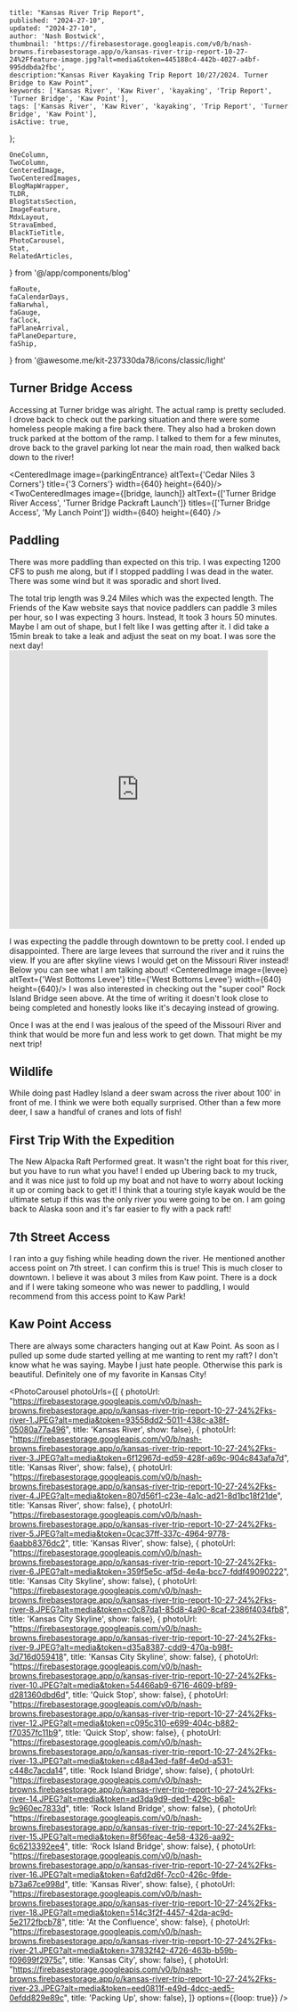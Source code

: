 
    title: "Kansas River Trip Report",
    published: "2024-27-10",
    updated: "2024-27-10",
    author: 'Nash Bostwick',
    thumbnail: 'https://firebasestorage.googleapis.com/v0/b/nash-browns.firebasestorage.app/o/kansas-river-trip-report-10-27-24%2Ffeature-image.jpg?alt=media&token=445188c4-442b-4027-a4bf-995ddbda2fbc',
    description:"Kansas River Kayaking Trip Report 10/27/2024. Turner Bridge to Kaw Point",
    keywords: ['Kansas River', 'Kaw River', 'kayaking', 'Trip Report', 'Turner Bridge', 'Kaw Point'],
    tags: ['Kansas River', 'Kaw River', 'kayaking', 'Trip Report', 'Turner Bridge', 'Kaw Point'],
    isActive: true,
};




    OneColumn,
    TwoColumn,
    CenteredImage, 
    TwoCenteredImages, 
    BlogMapWrapper,
    TLDR,
    BlogStatsSection,
    ImageFeature,
    MdxLayout,
    StravaEmbed,
    BlackTieTitle,
    PhotoCarousel,
    Stat,
    RelatedArticles,
} from '@/app/components/blog'

    faRoute,
    faCalendarDays,
    faNarwhal,
    faGauge,
    faClock,
    faPlaneArrival,
    faPlaneDeparture,
    faShip,
} from '@awesome.me/kit-237330da78/icons/classic/light'

<ImageFeature
title='Kansas River Trip Report'
image={featureImage}
/>

<BlogStatsSection>
    <Stat title={'Distance'} stat={'9 Mi'} icon={faRoute}/>
    <Stat title={'Days'} stat={'1'} icon={faCalendarDays}/>
    <Stat title={'Speed(CFS)'} stat={'1200'} icon={faGauge}/>
    <Stat title={'Paddle Time'} stat={'3:39:17'} icon={faClock}/>
    <Stat title={'Difficulty'} stat={'Hard'} icon={faShip}/>
    <Stat title={'Put In'} stat={'Turner Bridge'} icon={faPlaneArrival}/>
    <Stat title={'Take Out'} stat={'Kaw Point'} icon={faPlaneDeparture}/>
    <Stat title={'Fish Caught'} stat={'0'} icon={faNarwhal}/>
</BlogStatsSection>


<MdxLayout>

<TLDR
text="I had a great late October trip on the Kaw. The fall colors were beautiful. The river was slow resulting in lots of paddling!"
/>

## Turner Bridge Access
Accessing at Turner bridge was alright. The actual ramp is pretty secluded. I drove back to check out the parking situation and there were some homeless people making a fire back there. They also had a broken down truck parked at the bottom of the ramp. I talked to them for a few minutes, drove back to the gravel parking lot near the main road, then walked back down to the river!

<CenteredImage image={parkingEntrance} altText={'Cedar Niles 3 Corners'} title={'3 Corners'} width={640} height={640}/>
<TwoCenteredImages image={[bridge, launch]} altText={['Turner Bridge River Access', 'Turner Bridge Packraft Launch']} titles={['Turner Bridge Access', 'My Lanch Point']} width={640} height={640} />

## Paddling
There was more paddling than expected on this trip. I was expecting 1200 CFS to push me along, but if I stopped paddling I was dead in the water. There was some wind but it was sporadic and short lived. 

The total trip length was 9.24 Miles which was the expected length. The Friends of the Kaw website says that novice paddlers can paddle 3 miles per hour, so I was expecting 3 hours. Instead, It took 3 hours 50 minutes. Maybe I am out of shape, but I felt like I was getting after it. I did take a 15min break to take a leak and adjust the seat on my boat. I was sore the next day!
<TwoColumn>
    <StravaEmbed
    dataEmbedId={12760366647}
    />
    <iframe src='https://connect.garmin.com/modern/activity/embed/17393317922' title='Turner Bridge -> Confluence' width='465' height='500' frameBorder='0'></iframe>
</TwoColumn>

I was expecting the paddle through downtown to be pretty cool. I ended up disappointed. There are large levees that surround the river and it ruins the view. If you are after skyline views I would get on the Missouri River instead! Below you can see what I am talking about!
<CenteredImage image={levee} altText={'West Bottoms Levee'} title={'West Bottoms Levee'} width={640} height={640}/>
I was also interested in checking out the "super cool" Rock Island Bridge seen above. At the time of writing it doesn't look close to being completed and honestly looks like it's decaying instead of growing.

Once I was at the end I was jealous of the speed of the Missouri River and think that would be more fun and less work to get down. That might be my next trip!

## Wildlife
While doing past Hadley Island a deer swam across the river about 100' in front of me. I think we were both equally surprised. Other than a few more deer, I saw a handful of cranes and lots of fish!

## First Trip With the Expedition
The New Alpacka Raft Performed great. It wasn't the right boat for this river, but you have to run what you have! I ended up Ubering back to my truck, and it was nice just to fold up my boat and not have to worry about locking it up or coming back to get it! I think that a touring style kayak would be the ultimate setup if this was the only river you were going to be on. I am going back to Alaska soon and it's far easier to fly with a pack raft!

## 7th Street Access
<TwoColumn>
<div className={'w-full sm:w-1/2'}>
I ran into a guy fishing while heading down the river. He mentioned another access point on 7th street. I can confirm this is true! This is much closer to downtown. I believe it was about 3 miles from Kaw point. There is a dock and if I were taking someone who was newer to paddling, I would recommend from this access point to Kaw Park!
</div>

<div className={'w-full sm:w-1/2'}>
    <BlogMapWrapper
        mapUrl={'https://www.google.com/maps/embed?pb=!1m14!1m12!1m3!1d1330.9936975780722!2d-94.62390219269248!3d39.075721519037145!2m3!1f0!2f0!3f0!3m2!1i1024!2i768!4f13.1!5e1!3m2!1sen!2sus!4v1730138050344!5m2!1sen!2sus'}
    />
</div>
</TwoColumn>

## Kaw Point Access

<TwoColumn>
    There are always some characters hanging out at Kaw Point. As soon as I pulled up some dude started yelling at me wanting to rent my raft? I don't know what he was saying. Maybe I just hate people. Otherwise this park is beautiful. Definitely one of my favorite in Kansas City!
    <CenteredImage image={kawPoint} altText={'Kaw Point Downtown Kansas City Overlook'} title={'Kaw Point'} width={320} height={320}/>
</TwoColumn>

</MdxLayout>

<OneColumn>
    <BlackTieTitle
        title='Photo Gallery'
    />
</OneColumn>

<br/>

<PhotoCarousel 
photoUrls={[
{ photoUrl: "https://firebasestorage.googleapis.com/v0/b/nash-browns.firebasestorage.app/o/kansas-river-trip-report-10-27-24%2Fks-river-1.JPEG?alt=media&token=93558dd2-5011-438c-a38f-05080a77a496", title: 'Kansas River', show: false},
{ photoUrl: "https://firebasestorage.googleapis.com/v0/b/nash-browns.firebasestorage.app/o/kansas-river-trip-report-10-27-24%2Fks-river-3.JPEG?alt=media&token=6f12967d-ed59-428f-a69c-904c843afa7d", title: 'Kansas River', show: false},
{ photoUrl: "https://firebasestorage.googleapis.com/v0/b/nash-browns.firebasestorage.app/o/kansas-river-trip-report-10-27-24%2Fks-river-4.JPEG?alt=media&token=807d56f1-c23e-4a1c-ad21-8d1bc18f21de", title: 'Kansas River', show: false},
{ photoUrl: "https://firebasestorage.googleapis.com/v0/b/nash-browns.firebasestorage.app/o/kansas-river-trip-report-10-27-24%2Fks-river-5.JPEG?alt=media&token=0cac37ff-337c-4964-9778-6aabb8376dc2", title: 'Kansas River', show: false},
{ photoUrl: "https://firebasestorage.googleapis.com/v0/b/nash-browns.firebasestorage.app/o/kansas-river-trip-report-10-27-24%2Fks-river-6.JPEG?alt=media&token=359f5e5c-af5d-4e4a-bcc7-fddf49090222", title: 'Kansas City Skyline', show: false},
{ photoUrl: "https://firebasestorage.googleapis.com/v0/b/nash-browns.firebasestorage.app/o/kansas-river-trip-report-10-27-24%2Fks-river-8.JPEG?alt=media&token=c0c87da1-85d8-4a90-8caf-2386f4034fb8", title: 'Kansas City Skyline', show: false},
{ photoUrl: "https://firebasestorage.googleapis.com/v0/b/nash-browns.firebasestorage.app/o/kansas-river-trip-report-10-27-24%2Fks-river-9.JPEG?alt=media&token=d35a8387-cdd9-470a-b98f-3d716d059418", title: 'Kansas City Skyline', show: false},
{ photoUrl: "https://firebasestorage.googleapis.com/v0/b/nash-browns.firebasestorage.app/o/kansas-river-trip-report-10-27-24%2Fks-river-10.JPEG?alt=media&token=54466ab9-6716-4609-bf89-d281360dbd6d", title: 'Quick Stop', show: false},
{ photoUrl: "https://firebasestorage.googleapis.com/v0/b/nash-browns.firebasestorage.app/o/kansas-river-trip-report-10-27-24%2Fks-river-12.JPEG?alt=media&token=c095c310-e699-404c-b882-f70357fc11b9", title: 'Quick Stop', show: false},
{ photoUrl: "https://firebasestorage.googleapis.com/v0/b/nash-browns.firebasestorage.app/o/kansas-river-trip-report-10-27-24%2Fks-river-13.JPEG?alt=media&token=c48a43ed-fa8f-4e0d-a531-c448c7acda14", title: 'Rock Island Bridge', show: false},
{ photoUrl: "https://firebasestorage.googleapis.com/v0/b/nash-browns.firebasestorage.app/o/kansas-river-trip-report-10-27-24%2Fks-river-14.JPEG?alt=media&token=ad3da9d9-ded1-429c-b6a1-9c960ec7833d", title: 'Rock Island Bridge', show: false},
{ photoUrl: "https://firebasestorage.googleapis.com/v0/b/nash-browns.firebasestorage.app/o/kansas-river-trip-report-10-27-24%2Fks-river-15.JPEG?alt=media&token=8f56feac-4e58-4326-aa92-6c6213392ee4", title: 'Rock Island Bridge', show: false},
{ photoUrl: "https://firebasestorage.googleapis.com/v0/b/nash-browns.firebasestorage.app/o/kansas-river-trip-report-10-27-24%2Fks-river-16.JPEG?alt=media&token=6afd2d6f-7cc0-426c-9fde-b73a67ce998d", title: 'Kansas River', show: false},
{ photoUrl: "https://firebasestorage.googleapis.com/v0/b/nash-browns.firebasestorage.app/o/kansas-river-trip-report-10-27-24%2Fks-river-18.JPEG?alt=media&token=514c3f2f-4457-42da-ac9d-5e2172fbcb78", title: 'At the Confluence', show: false},
{ photoUrl: "https://firebasestorage.googleapis.com/v0/b/nash-browns.firebasestorage.app/o/kansas-river-trip-report-10-27-24%2Fks-river-21.JPEG?alt=media&token=37832f42-4726-463b-b59b-f09699f2975c", title: 'Kansas City', show: false},
{ photoUrl: "https://firebasestorage.googleapis.com/v0/b/nash-browns.firebasestorage.app/o/kansas-river-trip-report-10-27-24%2Fks-river-23.JPEG?alt=media&token=eed0811f-e49d-4dcc-aed5-0efdd829e89c", title: 'Packing Up', show: false},
]}
options={{loop: true}} 
/>

<MdxLayout>
<RelatedArticles 
    articleOne={relatedArticleOne}
    articleTwo={relatedArticleTwo}
    articleThree={relatedArticleThree}
/>

</MdxLayout>
